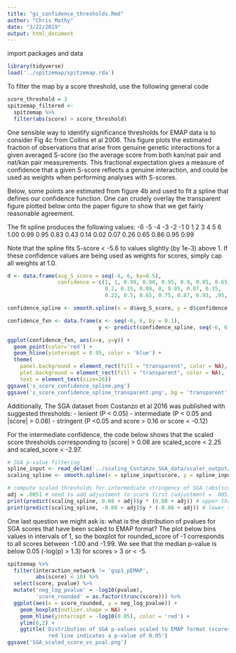 ```yaml
---
title: "gi_confidence_thresholds.Rmd"
author: "Chris Mathy"
date: "3/22/2019"
output: html_document
---
```


import packages and data
```r
library(tidyverse)
load('../spitzemap/spitzemap.rda')
```

To filter the map by a score threshold, use the following general code
```r
score_threshold = 3
spitzemap_filtered <-
  spitzemap %>% 
  filter(abs(score) > score_threshold)
```

One sensible way to identify significance thresholds for EMAP data is to consider
Fig 4c from Collins et al 2006. This figure plots the estimated fraction of
observations that arise from genuine genetic interactions for a given averaged
S-score (so the average score from both kan/nat pair and nat/kan pair
measurements. This fractional expectation gives a measure of confidence that a
given S-score reflects a genuine interaction, and could be used as weights when
performing analyses with S-scores.

Below, some points are estimated from figure 4b and used to fit a spline that
defines our confidence function. One can crudely overlay the transparent figure
plotted below onto the paper figure to show that we get fairly reasonable
agreement.

The fit spline produces the following values:
  -6    -5    -4    -3    -2    -1    0     1     2     3     4     5     6
  1.00  0.99  0.95  0.83  0.43  0.14  0.02  0.07  0.26  0.65  0.86  0.95  0.99
  
Note that the spline fits S-score < -5.6 to values slightly (by 1e-3) above 1.
If these confidence values are being used as weights for scores, simply cap all
weights at 1.0.
```r
d <- data.frame(avg_S_score = seq(-6, 6, by=0.5),
                confidence = c(1, 1, 0.99, 0.98, 0.95, 0.9, 0.85, 0.65, 0.45,
                               0.2, 0.15, 0.08, 0, 0.05, 0.07, 0.15,
                               0.22, 0.5, 0.65, 0.75, 0.87, 0.93, .95, .98, 0.99))

confidence_spline <- smooth.spline(x = d$avg_S_score, y = d$confidence, spar = 0.3)

confidence_fxn <- data.frame(x <- seq(-6, 6, by = 0.1),
                             y <- predict(confidence_spline, seq(-6, 6, by = 0.1))$y)

ggplot(confidence_fxn, aes(x=x, y=y)) +
  geom_point(color='red') +
  geom_hline(yintercept = 0.95, color = 'blue') +
  theme(
    panel.background = element_rect(fill = "transparent", color = NA),
    plot.background = element_rect(fill = "transparent", color = NA),
    text = element_text(size=26))
ggsave('s_score_confidence_spline.png')
ggsave('s_score_confidence_spline_transparent.png', bg = 'transparent')
```

Additionally, The SGA dataset from Costanzo et al 2016 was published with
suggested thresholds:
  - lenient (P < 0.05)
  - intermediate (P < 0.05 and |score| > 0.08)
  - stringent (P <0.05 and score > 0.16 or score < -0.12)
  
For the intermediate confidence, the code below shows that the scaled score
thresholds corresponding to |score| > 0.08 are scaled_score < 2.25 and
scaled_score < -2.97.

```r
# SGA p-value filtering
spline_input <- read_delim('../scaling_Costanzo_SGA_data/scaler_output/spline.txt', delim = '\t')
scaling_spline <- smooth.spline(x = spline_input$score, y = spline_input$scale, spar = 0.02)

# compute scaled thresholds for intermediate stringency of SGA (abs(score) > 0.08)
adj = .0051 # need to add adjustment to score first (adjustment = .0051)
print(predict(scaling_spline, 0.08 + adj)$y * (0.08 + adj)) # upper threshold
print(predict(scaling_spline, -0.08 + adj)$y * (-0.08 + adj)) # lower threshold
```


One last question we might ask is: what is the distribution of pvalues for SGA
scores that have been scaled to EMAP format? The plot below bins values in
intervals of 1, so the boxplot for rounded_score of -1 corresponds to all scores
between -1.00 and -1.99. We see that the median p-value is below
0.05 (-log(p) > 1.3) for scores > 3 or < -5.
```r
spitzemap %>% 
  filter(interaction_network != 'gsp1_pEMAP',
         abs(score) < 10) %>%
  select(score, pvalue) %>%
  mutate('neg_log_pvalue' = -log10(pvalue),
         'score_rounded' = as.factor(trunc(score))) %>%
  ggplot(aes(x = score_rounded, y = neg_log_pvalue)) +
    geom_boxplot(outlier.shape = NA) +
    geom_hline(yintercept = -log10(0.05), color = 'red') +
    ylim(0,2) +
    ggtitle('Distribution of SGA p-values scaled to EMAP format (scores truncated)
             red line indicates a p-value of 0.05')
ggsave('SGA_scaled_score_vs_pval.png')
```


